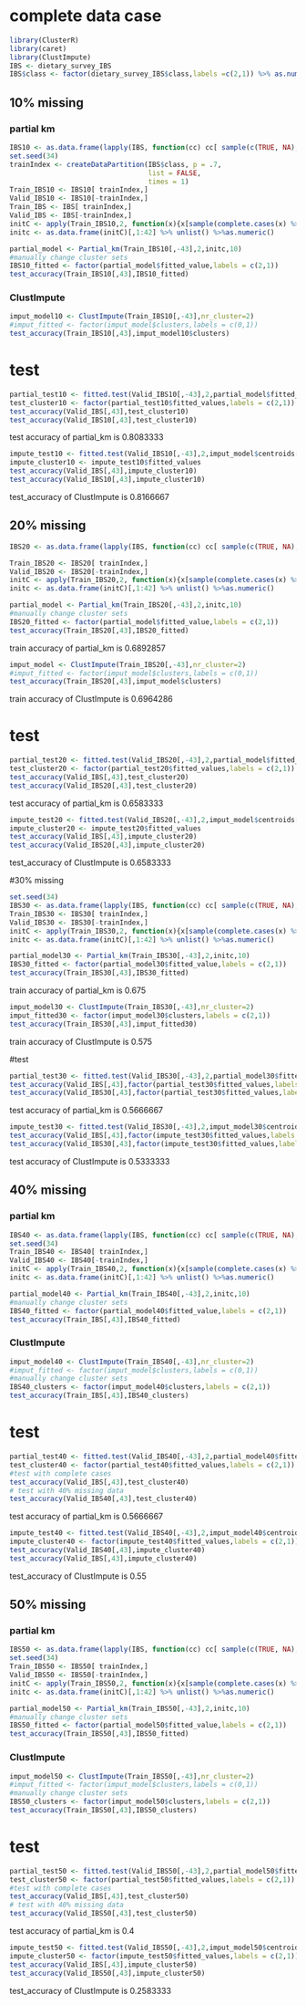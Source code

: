 #  complete data case

```r
library(ClusterR)
library(caret)
library(ClustImpute)
IBS <- dietary_survey_IBS
IBS$class <- factor(dietary_survey_IBS$class,labels =c(2,1)) %>% as.numeric()
```

## 10% missing
### partial km
```r
IBS10 <- as.data.frame(lapply(IBS, function(cc) cc[ sample(c(TRUE, NA), prob = c(0.9, 0.1), size = length(cc), replace = TRUE) ]))
set.seed(34)
trainIndex <- createDataPartition(IBS$class, p = .7,
                                  list = FALSE,
                                  times = 1)
Train_IBS10 <- IBS10[ trainIndex,]
Valid_IBS10 <- IBS10[-trainIndex,]
Train_IBS <- IBS[ trainIndex,]
Valid_IBS <- IBS[-trainIndex,]
initC <- apply(Train_IBS10,2, function(x){x[sample(complete.cases(x) %>% which(),2)]})
initc <- as.data.frame(initC)[,1:42] %>% unlist() %>%as.numeric()

partial_model <- Partial_km(Train_IBS10[,-43],2,initc,10)
#manually change cluster sets
IBS10_fitted <- factor(partial_model$fitted_value,labels = c(2,1))
test_accuracy(Train_IBS10[,43],IBS10_fitted)
```

### ClustImpute

```r
imput_model10 <- ClustImpute(Train_IBS10[,-43],nr_cluster=2)
#imput_fitted <- factor(imput_model$clusters,labels = c(0,1))
test_accuracy(Train_IBS10[,43],imput_model10$clusters)
```

# test 
```r
partial_test10 <- fitted.test(Valid_IBS10[,-43],2,partial_model$fitted_Centroid)
test_cluster10 <- factor(partial_test10$fitted_values,labels = c(2,1))
test_accuracy(Valid_IBS[,43],test_cluster10)
test_accuracy(Valid_IBS10[,43],test_cluster10)
```
test accuracy of partial_km is 0.8083333

```r
impute_test10 <- fitted.test(Valid_IBS10[,-43],2,imput_model$centroids[,-43])
impute_cluster10 <- impute_test10$fitted_values
test_accuracy(Valid_IBS[,43],impute_cluster10)
test_accuracy(Valid_IBS10[,43],impute_cluster10)
```
test_accuracy of ClustImpute is 0.8166667

## 20% missing
```r

IBS20 <- as.data.frame(lapply(IBS, function(cc) cc[ sample(c(TRUE, NA), prob = c(0.8, 0.2), size = length(cc), replace = TRUE) ]))

Train_IBS20 <- IBS20[ trainIndex,]
Valid_IBS20 <- IBS20[-trainIndex,]
initC <- apply(Train_IBS20,2, function(x){x[sample(complete.cases(x) %>% which(),2)]})
initc <- as.data.frame(initC)[,1:42] %>% unlist() %>%as.numeric()

partial_model <- Partial_km(Train_IBS20[,-43],2,initc,10)
#manually change cluster sets
IBS20_fitted <- factor(partial_model$fitted_value,labels = c(2,1))
test_accuracy(Train_IBS20[,43],IBS20_fitted)

```
train accuracy of partial_km is 0.6892857
```r

imput_model <- ClustImpute(Train_IBS20[,-43],nr_cluster=2)
#imput_fitted <- factor(imput_model$clusters,labels = c(0,1))
test_accuracy(Train_IBS20[,43],imput_model$clusters)
```
train accuracy of ClustImpute is 0.6964286

# test 
```r
partial_test20 <- fitted.test(Valid_IBS20[,-43],2,partial_model$fitted_Centroid)
test_cluster20 <- factor(partial_test20$fitted_values,labels = c(2,1))
test_accuracy(Valid_IBS[,43],test_cluster20)
test_accuracy(Valid_IBS20[,43],test_cluster20)
```
test accuracy of partial_km is 0.6583333

```r
impute_test20 <- fitted.test(Valid_IBS20[,-43],2,imput_model$centroids[,-43])
impute_cluster20 <- impute_test20$fitted_values
test_accuracy(Valid_IBS[,43],impute_cluster20)
test_accuracy(Valid_IBS20[,43],impute_cluster20)
```
test_accuracy of ClustImpute is 0.6583333


#30% missing
```r
set.seed(34)
IBS30 <- as.data.frame(lapply(IBS, function(cc) cc[ sample(c(TRUE, NA), prob = c(0.7, 0.3), size = length(cc), replace = TRUE) ]))
Train_IBS30 <- IBS30[ trainIndex,]
Valid_IBS30 <- IBS30[-trainIndex,]
initC <- apply(Train_IBS30,2, function(x){x[sample(complete.cases(x) %>% which(),2)]})
initc <- as.data.frame(initC)[,1:42] %>% unlist() %>%as.numeric()

partial_model30 <- Partial_km(Train_IBS30[,-43],2,initc,10)
IBS30_fitted <- factor(partial_model30$fitted_value,labels = c(2,1))
test_accuracy(Train_IBS30[,43],IBS30_fitted)
```
train accuracy of partial_km is 0.675

```r
imput_model30 <- ClustImpute(Train_IBS30[,-43],nr_cluster=2)
imput_fitted30 <- factor(imput_model30$clusters,labels = c(2,1))
test_accuracy(Train_IBS30[,43],imput_fitted30)
```
train accuracy of ClustImpute is 0.575

#test
```r
partial_test30 <- fitted.test(Valid_IBS30[,-43],2,partial_model30$fitted_Centroid)
test_accuracy(Valid_IBS[,43],factor(partial_test30$fitted_values,labels = c(2,1)))
test_accuracy(Valid_IBS30[,43],factor(partial_test30$fitted_values,labels = c(2,1)))
```
test accuracy of partial_km is 0.5666667

```r
impute_test30 <- fitted.test(Valid_IBS30[,-43],2,imput_model30$centroids[,-43])
test_accuracy(Valid_IBS[,43],factor(impute_test30$fitted_values,labels = c(2,1)))
test_accuracy(Valid_IBS30[,43],factor(impute_test30$fitted_values,labels = c(2,1)))
```
test accuracy of ClustImpute is 0.5333333

## 40% missing

### partial km
```r
IBS40 <- as.data.frame(lapply(IBS, function(cc) cc[ sample(c(TRUE, NA), prob = c(0.6, 0.4), size = length(cc), replace = TRUE) ]))
set.seed(34)
Train_IBS40 <- IBS40[ trainIndex,]
Valid_IBS40 <- IBS40[-trainIndex,]
initC <- apply(Train_IBS40,2, function(x){x[sample(complete.cases(x) %>% which(),2)]})
initc <- as.data.frame(initC)[,1:42] %>% unlist() %>%as.numeric()

partial_model40 <- Partial_km(Train_IBS40[,-43],2,initc,10)
#manually change cluster sets
IBS40_fitted <- factor(partial_model40$fitted_value,labels = c(2,1))
test_accuracy(Train_IBS[,43],IBS40_fitted)
```

### ClustImpute

```r
imput_model40 <- ClustImpute(Train_IBS40[,-43],nr_cluster=2)
#imput_fitted <- factor(imput_model$clusters,labels = c(0,1))
#manually change cluster sets
IBS40_clusters <- factor(imput_model40$clusters,labels = c(2,1))
test_accuracy(Train_IBS[,43],IBS40_clusters)
```

# test 
```r
partial_test40 <- fitted.test(Valid_IBS40[,-43],2,partial_model40$fitted_Centroid)
test_cluster40 <- factor(partial_test40$fitted_values,labels = c(2,1))
#test with complete cases
test_accuracy(Valid_IBS[,43],test_cluster40)
# test with 40% missing data
test_accuracy(Valid_IBS40[,43],test_cluster40)
```
test accuracy of partial_km is 0.5666667

```r
impute_test40 <- fitted.test(Valid_IBS40[,-43],2,imput_model40$centroids[,-43])
impute_cluster40 <- factor(impute_test40$fitted_values,labels = c(2,1))
test_accuracy(Valid_IBS40[,43],impute_cluster40)
test_accuracy(Valid_IBS[,43],impute_cluster40)
```
test_accuracy of ClustImpute is 0.55

## 50% missing

### partial km
```r
IBS50 <- as.data.frame(lapply(IBS, function(cc) cc[ sample(c(TRUE, NA), prob = c(0.5, 0.5), size = length(cc), replace = TRUE) ]))
set.seed(34)
Train_IBS50 <- IBS50[ trainIndex,]
Valid_IBS50 <- IBS50[-trainIndex,]
initC <- apply(Train_IBS50,2, function(x){x[sample(complete.cases(x) %>% which(),2)]})
initc <- as.data.frame(initC)[,1:42] %>% unlist() %>%as.numeric()

partial_model50 <- Partial_km(Train_IBS50[,-43],2,initc,10)
#manually change cluster sets
IBS50_fitted <- factor(partial_model50$fitted_value,labels = c(2,1))
test_accuracy(Train_IBS50[,43],IBS50_fitted)
```

### ClustImpute

```r
imput_model50 <- ClustImpute(Train_IBS50[,-43],nr_cluster=2)
#imput_fitted <- factor(imput_model$clusters,labels = c(0,1))
#manually change cluster sets
IBS50_clusters <- factor(imput_model50$clusters,labels = c(2,1))
test_accuracy(Train_IBS50[,43],IBS50_clusters)
```

# test 
```r
partial_test50 <- fitted.test(Valid_IBS50[,-43],2,partial_model50$fitted_Centroid)
test_cluster50 <- factor(partial_test50$fitted_values,labels = c(2,1))
#test with complete cases
test_accuracy(Valid_IBS[,43],test_cluster50)
# test with 40% missing data
test_accuracy(Valid_IBS50[,43],test_cluster50)
```
test accuracy of partial_km is 0.4

```r
impute_test50 <- fitted.test(Valid_IBS50[,-43],2,imput_model50$centroids[,-43])
impute_cluster50 <- factor(impute_test50$fitted_values,labels = c(2,1))
test_accuracy(Valid_IBS[,43],impute_cluster50)
test_accuracy(Valid_IBS50[,43],impute_cluster50)
```
test_accuracy of ClustImpute is 0.2583333

